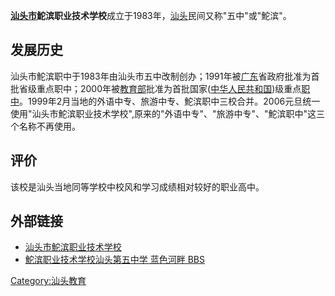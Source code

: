 '''[[汕头市|汕头市]]鮀滨职业技术学校'''成立于1983年，[[汕头|汕头]]民间又称"五中"或"鮀滨"。
== 发展历史 ==
汕头市鮀滨职中于1983年由汕头市五中改制创办；1991年被[[广东|广东]]省政府批准为首批省级重点职中；2000年被[[中华人民共和国教育部|教育部]]批准为首批国家([[中华人民共和国|中华人民共和国]])级重点[[职中|职中]]。1999年2月当地的外语中专、旅游中专、鮀滨职中三校合并。2006元旦统一使用"汕头市鮀滨职业技术学校",原来的"外语中专"、"旅游中专"、"鮀滨职中"这三个名称不再使用。

== 评价 ==
该校是汕头当地同等学校中校风和学习成绩相对较好的职业高中。

== 外部链接 ==
*[https://web.archive.org/web/20081206094038/http://skvs.stedu.net/ 汕头市鮀滨职业技术学校]
*[https://web.archive.org/web/20081025075712/http://bbs.hepan.net.cn/index.asp?boardid=103 鮀滨职业技术学校汕头第五中学 蓝色河畔 BBS]


[[Category:汕头教育|Category:汕头教育]]